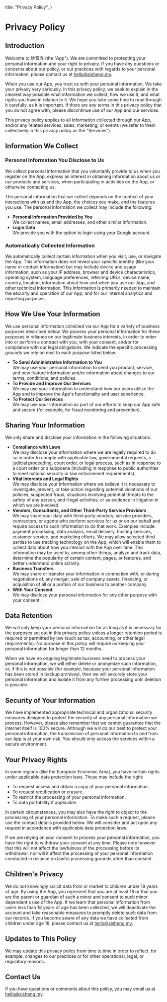   title: "Privacy Policy",
}

# Privacy Policy

## Introduction

Welcome to 妙音寺 (the "App"). We are committed to protecting your personal information and your right to privacy. If you have any questions or concerns about our policy, or our practices with regards to your personal information, please contact us at [hello@sisheng.my](mailto:hello@sisheng.my).

When you use our App, you trust us with your personal information. We take your privacy very seriously. In this privacy policy, we seek to explain in the clearest way possible what information we collect, how we use it, and what rights you have in relation to it. We hope you take some time to read through it carefully, as it is important. If there are any terms in this privacy policy that you do not agree with, please discontinue use of our App and our services.

This privacy policy applies to all information collected through our App, and/or any related services, sales, marketing, or events (we refer to them collectively in this privacy policy as the "Services").

## Information We Collect

### Personal Information You Disclose to Us

We collect personal information that you voluntarily provide to us when you register on the App, express an interest in obtaining information about us or our products and services, when participating in activities on the App, or otherwise contacting us.

The personal information that we collect depends on the context of your interactions with us and the App, the choices you make, and the features you use. The personal information we collect may include the following:

- **Personal Information Provided by You**\
  We collect names, email addresses, and other similar information.
- **Login Data**\
  We provide you with the option to login using your Google account.

### Automatically Collected Information

We automatically collect certain information when you visit, use, or navigate the App. This information does not reveal your specific identity (like your name or contact information) but may include device and usage information, such as your IP address, browser and device characteristics, operating system, language preferences, referring URLs, device name, country, location, information about how and when you use our App, and other technical information. This information is primarily needed to maintain the security and operation of our App, and for our internal analytics and reporting purposes.

## How We Use Your Information

We use personal information collected via our App for a variety of business purposes described below. We process your personal information for these purposes in reliance on our legitimate business interests, in order to enter into or perform a contract with you, with your consent, and/or for compliance with our legal obligations. We indicate the specific processing grounds we rely on next to each purpose listed below:

- **To Send Administrative Information to You**\
  We may use your personal information to send you product, service, and new feature information and/or information about changes to our terms, conditions, and policies.
- **To Provide and Improve Our Services**\
  We may use your information to understand how our users utilize the App and to improve the App's functionality and user experience.
- **To Protect Our Services**\
  We may use your information as part of our efforts to keep our App safe and secure (for example, for fraud monitoring and prevention).

## Sharing Your Information

We only share and disclose your information in the following situations:

- **Compliance with Laws**\
  We may disclose your information where we are legally required to do so in order to comply with applicable law, governmental requests, a judicial proceeding, court order, or legal process, such as in response to a court order or a subpoena (including in response to public authorities to meet national security or law enforcement requirements).
- **Vital Interests and Legal Rights**\
  We may disclose your information where we believe it is necessary to investigate, prevent, or take action regarding potential violations of our policies, suspected fraud, situations involving potential threats to the safety of any person, and illegal activities, or as evidence in litigation in which we are involved.
- **Vendors, Consultants, and Other Third-Party Service Providers**\
  We may share your data with third-party vendors, service providers, contractors, or agents who perform services for us or on our behalf and require access to such information to do that work. Examples include: payment processing, data analysis, email delivery, hosting services, customer service, and marketing efforts. We may allow selected third parties to use tracking technology on the App, which will enable them to collect data about how you interact with the App over time. This information may be used to, among other things, analyze and track data, determine the popularity of certain content, pages, or features, and better understand online activity.
- **Business Transfers**\
  We may share or transfer your information in connection with, or during negotiations of, any merger, sale of company assets, financing, or acquisition of all or a portion of our business to another company.
- **With Your Consent**\
  We may disclose your personal information for any other purpose with your consent.

## Data Retention

We will only keep your personal information for as long as it is necessary for the purposes set out in this privacy policy unless a longer retention period is required or permitted by law (such as tax, accounting, or other legal requirements). No purpose in this policy will require us keeping your personal information for longer than 12 months.

When we have no ongoing legitimate business need to process your personal information, we will either delete or anonymize such information, or, if this is not possible (for example, because your personal information has been stored in backup archives), then we will securely store your personal information and isolate it from any further processing until deletion is possible.

## Security of Your Information

We have implemented appropriate technical and organizational security measures designed to protect the security of any personal information we process. However, please also remember that we cannot guarantee that the internet itself is 100% secure. Although we will do our best to protect your personal information, the transmission of personal information to and from our App is at your own risk. You should only access the services within a secure environment.

## Your Privacy Rights

In some regions (like the European Economic Area), you have certain rights under applicable data protection laws. These may include the right:

- To request access and obtain a copy of your personal information.
- To request rectification or erasure.
- To restrict the processing of your personal information.
- To data portability if applicable.

In certain circumstances, you may also have the right to object to the processing of your personal information. To make such a request, please use the contact details provided below. We will consider and act upon any request in accordance with applicable data protection laws.

If we are relying on your consent to process your personal information, you have the right to withdraw your consent at any time. Please note however that this will not affect the lawfulness of the processing before its withdrawal, nor will it affect the processing of your personal information conducted in reliance on lawful processing grounds other than consent.

## Children's Privacy

We do not knowingly solicit data from or market to children under 18 years of age. By using the App, you represent that you are at least 18 or that you are the parent or guardian of such a minor and consent to such minor dependent's use of the App. If we learn that personal information from users less than 18 years of age has been collected, we will deactivate the account and take reasonable measures to promptly delete such data from our records. If you become aware of any data we have collected from children under age 18, please contact us at [hello@sisheng.my](mailto:hello@sisheng.my).

## Updates to This Policy

We may update this privacy policy from time to time in order to reflect, for example, changes to our practices or for other operational, legal, or regulatory reasons.

## Contact Us

If you have questions or comments about this policy, you may email us at [hello@sisheng.my](mailto:hello@sisheng.my).
